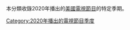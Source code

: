 本分類收錄2020年播出的[[美國|美國]][[電視節目|電視節目]]的特定季期。

{{year by category
|m=2
|c=0
|d=2
|y=0
|cat=美國電視季度
|sortkey=季度
|parent=各年美国电视季度
|subcat=2020年美國電視
}}

[[Category:2020年播出的電視節目季度|Category:2020年播出的電視節目季度]]